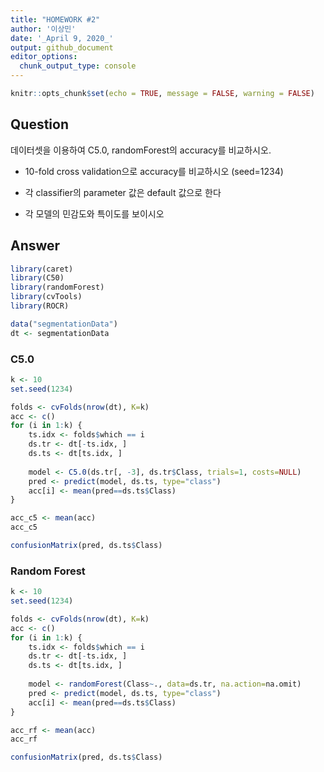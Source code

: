 ```yaml
---
title: "HOMEWORK #2"
author: '이상민'
date: '_April 9, 2020_'
output: github_document
editor_options: 
  chunk_output_type: console
---
```


```r
knitr::opts_chunk$set(echo = TRUE, message = FALSE, warning = FALSE)
```

## Question
데이터셋을 이용하여 C5.0, randomForest의 accuracy를 비교하시오.

 - 10-fold cross validation으로 accuracy를 비교하시오 (seed=1234)
 
 - 각 classifier의 parameter 값은 default 값으로 한다
 
 - 각 모델의 민감도와 특이도를 보이시오

## Answer
```r
library(caret)
library(C50)
library(randomForest)
library(cvTools)
library(ROCR)

data("segmentationData")
dt <- segmentationData
```

### C5.0
```r
k <- 10
set.seed(1234)

folds <- cvFolds(nrow(dt), K=k)
acc <- c()
for (i in 1:k) {
    ts.idx <- folds$which == i
    ds.tr <- dt[-ts.idx, ]
    ds.ts <- dt[ts.idx, ]
    
    model <- C5.0(ds.tr[, -3], ds.tr$Class, trials=1, costs=NULL)
    pred <- predict(model, ds.ts, type="class")
    acc[i] <- mean(pred==ds.ts$Class)
}

acc_c5 <- mean(acc)
acc_c5

confusionMatrix(pred, ds.ts$Class)
```

### Random Forest
```r
k <- 10
set.seed(1234)

folds <- cvFolds(nrow(dt), K=k)
acc <- c()
for (i in 1:k) {
    ts.idx <- folds$which == i
    ds.tr <- dt[-ts.idx, ]
    ds.ts <- dt[ts.idx, ]
    
    model <- randomForest(Class~., data=ds.tr, na.action=na.omit)
    pred <- predict(model, ds.ts, type="class")
    acc[i] <- mean(pred==ds.ts$Class)
}

acc_rf <- mean(acc)
acc_rf

confusionMatrix(pred, ds.ts$Class)
```
